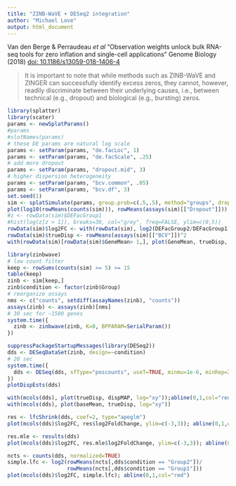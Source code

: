 ```yaml
---
title: "ZINB-WaVE + DESeq2 integration"
author: "Michael Love"
output: html_document
---
```


Van den Berge & Perraudeau *et al* "Observation weights unlock bulk
RNA-seq tools for zero inflation and single-cell applications" Genome
Biology (2018)
[doi: 10.1186/s13059-018-1406-4](https://doi.org/10.1186/s13059-018-1406-4)

> It is important to note that while methods such as ZINB-WaVE and
> ZINGER can successfully identify excess zeros, they cannot, however,
> readily discriminate between their underlying causes, i.e., between
> technical (e.g., dropout) and biological (e.g., bursting) zeros. 

```r
library(splatter)
library(scater)
params <- newSplatParams()
#params
#slotNames(params)
# these DE params are natural log scale
params <- setParam(params, "de.facLoc", 1) 
params <- setParam(params, "de.facScale", .25)
# add more dropout 
params <- setParam(params, "dropout.mid", 3)
# higher dispersion heterogeneity
params <- setParam(params, "bcv.common", .05)
params <- setParam(params, "bcv.df", 3)
set.seed(1)
sim <- splatSimulate(params, group.prob=c(.5,.5), method="groups", dropout.present=TRUE)
plot(log10(rowMeans(counts(sim))), rowMeans(assays(sim)[["Dropout"]]))
#z <- rowData(sim)$DEFacGroup1
#hist(log(z[z > 1]), breaks=30, col="grey", freq=FALSE, ylim=c(0,5))
rowData(sim)$log2FC <- with(rowData(sim), log2(DEFacGroup2/DEFacGroup1))
rowData(sim)$trueDisp <- rowMeans(assays(sim)[["BCV"]])^2
with(rowData(sim)[rowData(sim)$GeneMean> 1,], plot(GeneMean, trueDisp, log="xy"))
```

```r
library(zinbwave)
# low count filter
keep <- rowSums(counts(sim) >= 5) >= 15
table(keep)
zinb <- sim[keep,]
zinb$condition <- factor(zinb$Group)
# reorganize assays
nms <- c("counts", setdiff(assayNames(zinb), "counts"))
assays(zinb) <- assays(zinb)[nms]
# 30 sec for ~1500 genes
system.time({
  zinb <- zinbwave(zinb, K=0, BPPARAM=SerialParam())
})
```

```r
suppressPackageStartupMessages(library(DESeq2))
dds <- DESeqDataSet(zinb, design=~condition)
# 20 sec
system.time({
  dds <- DESeq(dds, sfType="poscounts", useT=TRUE, minmu=1e-6, minRep=Inf)
})
plotDispEsts(dds)
```

```r
with(mcols(dds), plot(trueDisp, dispMAP, log="xy"));abline(0,1,col="red")
with(mcols(dds), plot(baseMean, trueDisp, log="xy"))
```

```r
res <- lfcShrink(dds, coef=2, type="apeglm")
plot(mcols(dds)$log2FC, res$log2FoldChange, ylim=c(-3,3)); abline(0,1,col="red")
```

```r
res.mle <- results(dds)
plot(mcols(dds)$log2FC, res.mle$log2FoldChange, ylim=c(-3,3)); abline(0,1,col="red")
```

```r
ncts <- counts(dds, normalized=TRUE)
simple.lfc <- log2(rowMeans(ncts[,dds$condition == "Group2"])/
                   rowMeans(ncts[,dds$condition == "Group1"]))
plot(mcols(dds)$log2FC, simple.lfc); abline(0,1,col="red")
```
